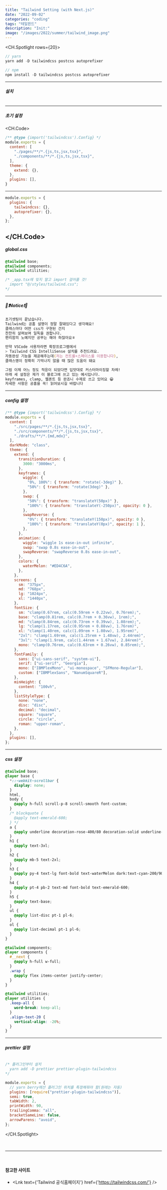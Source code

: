 ```yaml
---
title: "Tailwind Setting (with Next.js)"
date: "2022-09-02"
categories: "coding"
tags: "테일윈드"
description: "Init:"
image: "/images/2022/summer/tailwind_image.png"
---
```


<CH.Spotlight rows={20}>
```js terminal
// yarn
yarn add -D tailwindcss postcss autoprefixer

// npm
npm install -D tailwindcss postcss autoprefixer
```
---
##### 설치
```js terminal focus=2,5
```
---
##### 초기 설정
<CH.Code>
```js /tailwind.config.js
/** @type {import('tailwindcss').Config} */ 
module.exports = {
  content: [
    "./pages/**/*.{js,ts,jsx,tsx}",
    "./components/**/*.{js,ts,jsx,tsx}",
  ],
  theme: {
    extend: {},
  },
  plugins: [],
}
```
---
```js /postcss.config.js
module.exports = {
  plugins: {
    tailwindcss: {},
    autoprefixer: {},
  },
};
```
</CH.Code>
---
##### global.css
```css /src/styles/tailwind.css
@tailwind base;
@tailwind components;
@tailwind utilities;

/* _app.tsx에 잊지 말고 import 걸어줄 것!
  import "@/styles/tailwind.css";
*/
```
---
##### 🌊❗️Notice❗️🌊
```zsh 설명서
초기셋팅이 끝났습니다.
Tailwind는 공홈 설명이 정말 잘돼있다고 생각해요!
클래스마다 어떤 css가 구현된 건지
찬찬히 살펴보며 일독을 권합니다.
편리함의 노예지만 공부는 해야 하잖아요ㅎ

만약 VSCode 사용자라면 확장프로그램에서
> Tailwind CSS IntelliSense 설치를 추천드려요.
자동완성 기능을 제공해주는데(저는 컨트롤+스페이스를 이용합니다),
클래스명이 정확히 기억나지 않을 때 많은 도움이 돼요

그럼 이제 어느 정도 적응이 되었다면 입맛대로 커스터마이징할 차례!
아래 세 설정은 제가 이 블로그에 쓰고 있는 예시입니다.
keyframes, clamp, 웹폰트 등 완죠니 수제로 쓰고 있어요 😁
자세한 사항은 공홈을 꼭! 읽어보시길 바랍니다
```
---
##### config 설정
```js /tailwind.config.js
/** @type {import('tailwindcss').Config} */
module.exports = {
  content: [
    "./src/pages/**/*.{js,ts,jsx,tsx}",
    "./src/components/**/*.{js,ts,jsx,tsx}",
    "./drafts/**/*.{md,mdx}",
  ],
  darkMode: "class",
  theme: {
    extend: {
      transitionDuration: {
        3000: "3000ms",
      },
      keyframes: {
        wiggle: {
          "0%, 100%": { transform: "rotate(-3deg)" },
          "50%": { transform: "rotate(3deg)" },
        },
        swap: {
          "50%": { transform: "translateY(50px)" },
          "100%": { transform: "translateY(-250px)", opacity: 0 },
        },
        swapReverse: {
          "0%": { transform: "translateY(150px)", opacity: 0 },
          "100%": { transform: "translateY(0px)", opacity: 1 },
        },
      },
      animation: {
        wiggle: "wiggle 1s ease-in-out infinite",
        swap: "swap 0.8s ease-in-out",
        swapReverse: "swapReverse 0.8s ease-in-out",
      },
      colors: {
        waterMelon: "#ED4C6A",
      },
    },
    screens: {
      sm: "375px",
      md: "768px",
      lg: "1024px",
      xl: "1440px",
    },
    fontSize: {
      sm: "clamp(0.67rem, calc(0.59rem + 0.22vw), 0.76rem);",
      base: "clamp(0.81rem, calc(0.7rem + 0.36vw), 1rem);",
      md: "clamp(0.84rem, calc(0.73rem + 0.39vw), 1.08rem);",
      lg: "clamp(1.17rem, calc(0.95rem + 0.88vw), 1.76rem)",
      xl: "clamp(1.40rem, calc(1.09rem + 1.08vw), 1.95rem)",
      "2xl": "clamp(1.69rem, calc(1.25rem + 1.48vw), 2.44rem)",
      "3xl": "clamp(1.9rem, calc(1.44rem + 1.67vw), 2.84rem)",
      mono: "clamp(0.76rem, calc(0.63rem + 0.26vw), 0.85rem);",
    },
    fontFamily: {
      sans: ["ui-sans-serif", "system-ui"],
      serif: ["ui-serif", "Georgia"],
      mono: ["IBMPlexMono", "ui-monospace", "SFMono-Regular"],
      custom: ["IBMPlexSans", "NanumSquareR"],
    },
    minHeight: {
      content: "100vh",
    },
    listStyleType: {
      none: "none",
      disc: "disc",
      decimal: "decimal",
      square: "square",
      circle: "circle",
      roman: "upper-roman",
    },
  },
  plugins: [],
};
```
---
##### css 설정
```css /src/styles/tailwind.css
@tailwind base;
@layer base {
  *::-webkit-scrollbar {
    display: none;
  }
  html,
  body {
    @apply h-full scroll-p-8 scroll-smooth font-custom;
  }
  /* blockquote {
    @apply text-emerald-600;
  } */
  a {
    @apply underline decoration-rose-400/80 decoration-solid underline-offset-8 hover:decoration-wavy;
  }
  h1 {
    @apply text-3xl;
  }
  h2 {
    @apply mb-5 text-2xl;
  }
  h3 {
    @apply py-4 text-lg font-bold text-waterMelon dark:text-cyan-200/90;
  }
  h4 {
    @apply pt-4 pb-2 text-md font-bold text-emerald-600;
  }
  h5 {
    @apply text-base;
  }
  ul {
    @apply list-disc pt-1 pl-6;
  }
  ol {
    @apply list-decimal pt-1 pl-6;
  }
}

@tailwind components;
@layer components {
  #__next {
    @apply h-full w-full;
  }
  .wrap {
    @apply flex items-center justify-center;
  }
}

@tailwind utilities;
@layer utilities {
  .keep-all {
    word-break: keep-all;
  }
  .align-text-20 {
    vertical-align: -20%;
  }
}
```
---
##### prettier 설정
```js .prettierrc.js

/* 플러그인부터 설치
  yarn add -D prettier prettier-plugin-tailwindcss
*/

module.exports = {
  // yarn berry에선 플러그인 위치를 특정해줘야 함(원래는 자동)
  plugins: [require("prettier-plugin-tailwindcss")], 
  semi: true,
  tabWidth: 2,
  printWidth: 90,
  trailingComma: "all",
  bracketSameLine: false, 
  arrowParens: "avoid",
};
```
</CH.Spotlight>

<br/><hr/><br/>
#### 참고한 사이트  
- <Lnk text={'Tailwind 공식홈페이지'} href={'https://tailwindcss.com/'} />